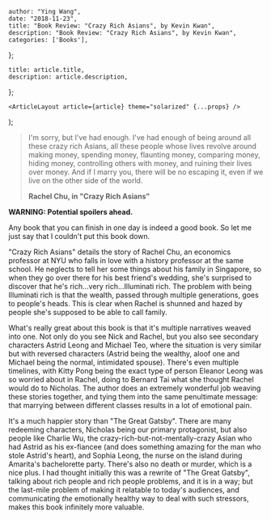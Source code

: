 

    author: "Ying Wang",
    date: "2018-11-23",
    title: "Book Review: "Crazy Rich Asians", by Kevin Kwan",
    description: "Book Review: "Crazy Rich Asians", by Kevin Kwan",
    categories: ['Books'],
};

    title: article.title,
    description: article.description,
};

    <ArticleLayout article={article} theme="solarized" {...props} />
);


> I'm sorry, but I've had enough. I've had enough of being around all these
> crazy rich Asians, all these people whose lives revolve around making money,
> spending money, flaunting money, comparing money, hiding money, controlling
> others with money, and ruining their lives over money. And if I marry you,
> there will be no escaping it, even if we live on the other side of the world.
>
> **Rachel Chu, in "Crazy Rich Asians"**

**WARNING: Potential spoilers ahead.**

Any book that you can finish in one day is indeed a good book. So let me just
say that I couldn't put this book down.

"Crazy Rich Asians" details the story of Rachel Chu, an economics professor at
NYU who falls in love with a history professor at the same school. He neglects
to tell her some things about his family in Singapore, so when they go over
there for his best friend's wedding, she's surprised to discover that he's
rich...very rich...Illuminati rich. The problem with being Illuminati rich is
that the wealth, passed through multiple generations, goes to people's heads.
This is clear when Rachel is shunned and hazed by people she's supposed to be
able to call family.

What's really great about this book is that it's multiple narratives weaved into
one. Not only do you see Nick and Rachel, but you also see secondary characters
Astrid Leong and Michael Teo, where the situation is very similar but with
reversed characters (Astrid being the wealthy, aloof one and Michael being the
normal, intimidated spouse). There's even multiple timelines, with Kitty Pong
being the exact type of person Eleanor Leong was so worried about in Rachel,
doing to Bernard Tai what she thought Rachel would do to Nicholas. The author
does an extremely wonderful job weaving these stories together, and tying them
into the same penultimate message: that marrying between different classes
results in a lot of emotional pain.

It's a much happier story than "The Great Gatsby". There are many redeeming
characters, Nicholas being our primary protagonist, but also people like Charlie
Wu, the crazy-rich-but-not-mentally-crazy Asian who had Astrid as his ex-fiancee
(and does something amazing for the man who stole Astrid's heart), and Sophia
Leong, the nurse on the island during Amarita's bachelorette party. There's also
no death or murder, which is a nice plus. I had thought initially this was a
rewrite of "The Great Gatsby", talking about rich people and rich people
problems, and it is in a way; but the last-mile problem of making it relatable
to today's audiences, and communicating *the* emotionally healthy way to deal
with such stressors, makes this book infinitely more valuable.
